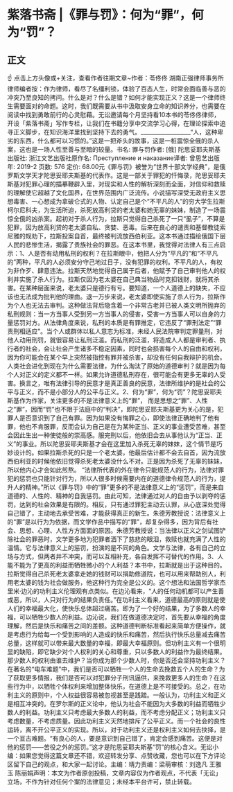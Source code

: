 # 紫落书斋 |《罪与罚》：何为“罪”，何为“罚”？
## 正文
☝ 点击上方头像或+关注，查看作者往期文章~作者：苓佟佟 湖南正强律师事务所律师编者按：作为律师，看尽了名缰利锁，体验了百态人生，时常会面临善与恶的冲突乃至良知的拷问。什么是对？什么是错？如何才能实现正义？这是一个律师终生需要面对的命题。这时，我们既需要从书中汲取安身立命的知识养分，也需要在阅读中找到勇敢前行的心灵慰藉。无讼邀请每个月坚持看10本书的苓佟佟律师，开设「紫落书斋」写作专栏，让我们在书籍分享中交流学习心得，在理论探索中追寻正义脚步，在知识海洋里找到坚持下去的勇气。__________________“人，这种卑劣的东西，什么都可以习惯的。”这是一把斧头的故事，这是一桩震惊全俄的杀人案，这也是一场人性至善与至暗的较量。书名: 罪与罚作者: [俄] 陀思妥耶夫斯基出版社: 浙江文艺出版社原作名: Преступление и наказание译者: 曾思艺出版年: 2019-2  页数: 576 定价: 68.00元《罪与罚》被誉为“世界十部文学经典”，是俄罗斯文学天才陀思妥耶夫斯基的代表作。这是一部关于罪犯的忏悔录，陀思妥耶夫斯基对犯罪心理的描摹鞭辟入里，对现实和人性的解析深刻而全面，对信仰和救赎的理解使它超越了文化国界，在世界范围内广泛流传。小说描写深受无政府主义思想毒害、一心想成为拿破仑式的人物、认定自己是个“不平凡的人”的穷大学生拉斯柯尔尼科夫，为生活所迫，杀死放高利贷的老太婆和她无辜的妹妹，制造了一场震惊全俄的凶杀案。起初对于杀人行为，拉斯只觉得自己杀死了一只“虱子”，不算是犯罪，因为放高利贷的老太婆自私、贪婪、恶毒。后来在良心的谴责和基督教徒索尼雅的规劝下，拉斯投案自首，最终被判流放西伯利亚。这本书通过描绘俄国下层人民的悲惨生活，揭露了贵族社会的罪恶。在这本书里，我觉得对法律人有三点启示：1、人是否有动用私刑的权利？在拉斯眼中，他把人分为“平凡的”和“不平凡的”两种，平凡的人必须安分守己地过日子，没有犯罪的权利。不平凡的人，有权为非作歹、肆意违法。拉斯天然地觉得自己属于后者，他赋予了自己审判他人的权利并实施了杀人行为。拉斯仅因为老太婆在自己典当物品时克扣钱财，就将其杀害。在某种层面来说，老太婆只是德行有亏。要知道，一个人道德上的缺失，不应该也无法成为批判他的理由。退一万步来说，老太婆即使实施了杀人行为，拉斯作为个人也无法去审判。这种做法背后隐含着一个非常古老并已被人类文明所抛弃的私刑规则：当一方当事人受到另一方当事人的侵害，受害一方当事人可以自身的力量惩罚对方。从法律角度来说，私刑的本质是有罪推定，它违反了“罪刑法定”“罪责刑相适应”。当个人或群体以私人意志为标准，未经人民法院审判定罪量刑，对他人动用刑罚，就很容易让私刑泛滥。而私刑的泛滥，将造成人人都是审判者、执行者的社会，会让社会产生诸多不稳定因素，同时也会损害每个人的自由和权利，因为你可能会在某个早上突然被指控有罪并被杀害，却没有任何自我辩护的机会。人类社会进化到现在为什么需要法律，为什么淘汰了原始的道德审判？就是因为每个人对正义的定义都不一样。如果允许道德私刑存在，很可能会有更多无辜的人受害。换言之，唯有法律引导的民意才是真正善良的民意，法律所维护的是社会的公平与正义，而不是小部分人的公平与正义。2、何为“罪”，何为“罚”？陀思妥耶夫斯基作为作家，关注更多的不是法律意义上的“罪”， 而是思想之“罪”、人性之“罪”，因而“罚”也不限于法庭中的“判决”，即陀思妥耶夫斯基更为关心的是，犯罪人是否意识到了自己有罪。因为如果没有悔罪之心，即使法律正确地判了他有罪，他也不肯服罪，反而会认为自己是在为某种正当、正义的事业遭受苦难，甚至会因此生出一种使徒般的崇高感。服完刑以后，他依旧会去从事他认为“正当、正义”的事业。所以陀思妥耶夫斯基才会在这里加入杀死无辜的妹妹，这个情节是巧妙设计的。如果拉斯杀死的只是一个老太婆，他最后估计都不会去自首，因为流放西伯利亚的时候他依旧觉得杀死老太婆没什么不对。正是因为杀死了无辜的妹妹，所以他内心才会如此煎熬。 “法律所代表的外在律令只能规范人的行为，法律对罪犯的惩罚也只能针对行为，所以人很多时候需要内在的道德律令规范人的行为，提升人的精神。”所以《罪与罚》中的“罪”更多的不是法律意义上的“惩罚”，而是来自道德的、人性的、精神的自我惩罚。由此可知，法律通过对人的自由予以剥夺的惩罚，达到的社会效果是有限的。相反，只有通过罪犯主动去认罪，从心底深处觉得自己错了，主动地去承受苦难，才能获得真正的新生。朱德芳教授说：法律意义上的“罪”是以行为为依据，而文学作品中描写的“罪”，却复杂得多，因为背后有社会、思想、心理、人性方方面面的原因。朱德芳教授说：当法律以正义之剑试图铲除社会的罪恶时，文学更多地为犯罪者洒下了慈悲的眼泪，救赎也就充满了人性的温情。它与法律意义上的惩罚，扮演的是不同的角色。文学与法律，各有自己的立场与方式，但两者并不冲突，而可以互相补充，各自发挥不可替代的作用。3、人能不能为了更高的利益而牺牲微小的个人利益？本书中，拉斯就是出于这种目的。拉斯觉得自己杀死老太婆拿走她的钱财可以捐助修道院，也可以用来帮助别人，利用老太婆的钱为社会做服务，他这种行为完全是公义的。这个想法和法国哲学家杰里米·边沁的功利主义伦理观有点类似。在边沁看来，“人的任何动机都可以产生善或恶，所以，人只对行为的结果负责任。”在功利主义看来，道德最高的原则就是使人们的幸福最大化，使快乐总体超过痛苦。即为了一个好的结果，为了多数人的幸福，可以牺牲少数人的利益。边沁说，我们在做道德决定时，首先要从幸福的角度理解，然后是快乐和痛苦之间的差额。这种道德判断标准看起来简单方便操作，就是考虑行为给每一个受到影响的人造成的快乐和痛苦，然后执行快乐总量减去痛苦总量，这样就可以带来最大数量的幸福，即最大幸福原则。但功利主义有一个很明显的缺陷，即它缺少对个人权利的关心和尊重，只以多数人的利益作为最终结果。那少数人的权利由谁去维护？当你成为那个少数人时，你是否还会坚持功利主义？ 在著名的“电车难题”中，我们是否可以牺牲一个人的生命去挽救五个人的生命？为了获取更多情报，我们是否可以对犯罪分子刑讯逼供，来挽救更多人的生命？在这些行为中，以牺牲个体权利来增加整体快乐，在道德上是不可接受的。总之，在功利主义的原则中，个人权益很容易被忽视甚至是践踏。一般认为，功利主义和正义是相互冲突的。在罗尔斯的正义论中，他认为社会不能因为大多数的利益而牺牲少数人的利益。功利主义只考虑最大多数人的利益，而不考虑分配正义；功利主义只考虑数量，不考虑质量。因此功利主义天然地排斥了公平正义。而一个社会的良性运转，离不开公平正义的实现。所以，对于功利主义还是权利主义如何去抉择，是一个亘古难题。“有良心的人，要是意识到自己错了，肯定会感到痛苦。这便是对他的惩罚——苦役之外的惩罚。”这才是陀思妥耶夫斯基“罚”的核心含义。无讼小编：如果您觉得这篇文章还不错，欢迎转发分享、点赞收藏，您也可以在下方评论区留下自己的观点，和大家一起讨论。主编：靖力责编：梁萌审核：刘逸凡 王雅玉 陈丽娟声明：本文为作者原创投稿，文章内容仅为作者观点，不代表「无讼」立场，不作为针对任何个案的法律意见；未经本平台许可，禁止转载。